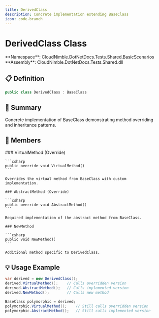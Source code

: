 ```yaml
---
title: DerivedClass
description: Concrete implementation extending BaseClass
icon: code-branch
---
```


# DerivedClass Class

<Note>
  **Namespace**: CloudNimble.DotNetDocs.Tests.Shared.BasicScenarios  
  **Assembly**: CloudNimble.DotNetDocs.Tests.Shared.dll
</Note>

## 📋 Definition

```csharp
public class DerivedClass : BaseClass
```

## 📝 Summary

Concrete implementation of BaseClass demonstrating method overriding and inheritance patterns.

## 🎯 Members

<Tabs>
  <Tab title="Methods">
    ### VirtualMethod (Override)
    
    ```csharp
    public override void VirtualMethod()
    ```
    
    Overrides the virtual method from BaseClass with custom implementation.
    
    ### AbstractMethod (Override)
    
    ```csharp
    public override void AbstractMethod()
    ```
    
    Required implementation of the abstract method from BaseClass.
    
    ### NewMethod
    
    ```csharp
    public void NewMethod()
    ```
    
    Additional method specific to DerivedClass.
  </Tab>
</Tabs>

## 💡 Usage Example

```csharp
var derived = new DerivedClass();
derived.VirtualMethod();    // Calls overridden version
derived.AbstractMethod();   // Calls implemented version
derived.NewMethod();        // Calls new method

BaseClass polymorphic = derived;
polymorphic.VirtualMethod();    // Still calls overridden version
polymorphic.AbstractMethod();   // Still calls implemented version
```